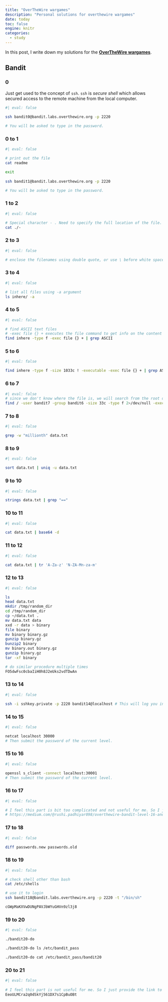 ```yaml
---
title: "OverTheWire wargames"
description: "Personal solutions for overthewire wargames"
date: today
toc: false
engine: knitr
categories:
  - study
---
```


In this post, I write down my solutions for the [**OverTheWire wargames**](https://overthewire.org/wargames/). 

## Bandit

### 0

Just get used to the concept of `ssh`. `ssh` is *secure shell* which allows secured access to the remote machine from the local computer.

```bash
#| eval: false
 
ssh bandit0@bandit.labs.overthewire.org -p 2220

# You will be asked to type in the password.
```

### 0 to 1

```bash
#| eval: false

# print out the file
cat readme

exit
 
ssh bandit1@bandit.labs.overthewire.org -p 2220

# You will be asked to type in the password.
```

### 1 to 2

```bash
#| eval: false

# Special character - . Need to specify the full location of the file. 
cat ./-

```

### 2 to 3

```bash
#| eval: false

# enclose the filenames using double quote, or use \ before white space.

```

### 3 to 4

```bash
#| eval: false

# list all files using -a argument
ls inhere/ -a

```

### 4 to 5

```bash
#| eval: false

# find ASCII text files
# -exec file {} + executes the file command to get info on the content
find inhere -type f -exec file {} + | grep ASCII


```

### 5 to 6

```bash
#| eval: false

find inhere -type f -size 1033c ! -executable -exec file {} + | grep ASCII
```

### 6 to 7

```bash
#| eval: false
# since we don't know where the file is, we will search from the root directory
find / -user bandit7 -group bandit6 -size 33c -type f 2>/dev/null -exec cat {} \;

```

### 7 to 8

```bash
#| eval: false

grep -w "millionth" data.txt
```

### 8 to 9

```bash
#| eval: false

sort data.txt | uniq -u data.txt
```

### 9 to 10

```bash
#| eval: false

strings data.txt | grep "=="
```

### 10 to 11

```bash
#| eval: false

cat data.txt | base64 -d
```

### 11 to 12

```bash
#| eval: false

cat data.txt | tr 'A-Za-z' 'N-ZA-Mn-za-m'
```

### 12 to 13

```bash
#| eval: false

ls
head data.txt
mkdir /tmp/random_dir
cd /tmp/random_dir
cp ~/data.txt .
mv data.txt data
xxd -r data > binary
file binary
mv binary binary.gz
gunzip binary.gz
bunzip2 binary
mv binary.out binary.gz
gunzip binary.gz
tar -xf binary

# do similar procedure multiple times
FO5dwFsc0cbaIiH0h8J2eUks2vdTDwAn
```

### 13 to 14

```bash
#| eval: false

ssh -i sshkey.private -p 2220 bandit14@localhost # This will log you in as user bandit14 and allow you to see the password.
```

### 14 to 15

```bash
#| eval: false

netcat localhost 30000
# Then submit the password of the current level.
```

### 15 to 16

```bash
#| eval: false

openssl s_client -connect localhost:30001
# Then submit the password of the current level.
```

### 16 to 17

```bash
#| eval: false

# I feel this part is bit too complicated and not useful for me. So I just provide the link to someone else's solution
# https://medium.com/@rushi.padhiyar098/overthewire-bandit-level-16-and-level-17-walkthrough-by-cyph3r-ryx-95c1ccdbb76b
```

### 17 to 18

```bash
#| eval: false

diff passwords.new passwords.old
```

### 18 to 19

```bash
#| eval: false

# check shell other than bash
cat /etc/shells

# use it to login
ssh bandit18@bandit.labs.overthewire.org -p 2220 -t "/bin/sh"

cGWpMaKXVwDUNgPAVJbWYuGHVn9zl3j8
```

### 19 to 20

```bash
#| eval: false

./bandit20-do

./bandit20-do ls /etc/bandit_pass

./bandit20-do cat /etc/bandit_pass/bandit20
```

### 20 to 21

```bash
#| eval: false
 
# I feel this part is not useful for me. So I just provide the link to someone else's solution
EeoULMCra2q0dSkYj561DX7s1CpBuOBt 
```